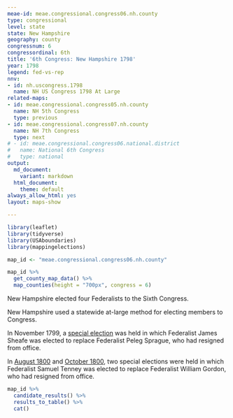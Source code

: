 ```yaml
---
meae-id: meae.congressional.congress06.nh.county
type: congressional
level: state
state: New Hampshire
geography: county
congressnum: 6
congressordinal: 6th
title: '6th Congress: New Hampshire 1798'
year: 1798
legend: fed-vs-rep
nnv:
- id: nh.uscongress.1798
  name: NH US Congress 1798 At Large
related-maps:
- id: meae.congressional.congress05.nh.county
  name: NH 5th Congress
  type: previous
- id: meae.congressional.congress07.nh.county
  name: NH 7th Congress
  type: next
# - id: meae.congressional.congress06.national.district
#   name: National 6th Congress
#   type: national
output:
  md_document:
    variant: markdown
  html_document:
    theme: default
always_allow_html: yes
layout: maps-show

---
```


```r
library(leaflet)
library(tidyverse)
library(USAboundaries)
library(mappingelections)

map_id <- "meae.congressional.congress06.nh.county"
```

<div class="map">

```r
map_id %>%
  get_county_map_data() %>%
  map_counties(height = "700px", congress = 6)
```

</div>

New Hampshire elected four Federalists to the Sixth Congress.

New Hampshire used a statewide at-large method for electing members to Congress.

In November 1799, a [special election](https://elections.lib.tufts.edu/catalog/tufts:nh.uscongress.special.1799) was held in which Federalist James Sheafe was elected to replace Federalist Peleg Sprague, who had resigned from office.

In [August 1800](https://elections.lib.tufts.edu/catalog/tufts:nh.uscongress.special.1800) and [October 1800](https://elections.lib.tufts.edu/catalog/tufts:nh.uscongress.special.2.1800), two special elections were held in which Federalist Samuel Tenney was elected to replace Federalist William Gordon, who had resigned from office.

<div class="results-table">

```r
map_id %>%
  candidate_results() %>%
  results_to_table() %>%
  cat()
```

</div>
